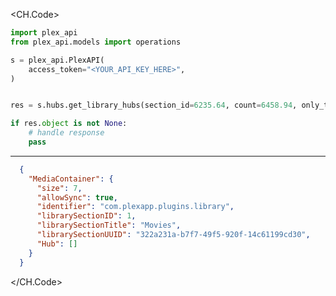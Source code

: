 
<CH.Code>
```python GetLibraryHubs.py
import plex_api
from plex_api.models import operations

s = plex_api.PlexAPI(
    access_token="<YOUR_API_KEY_HERE>",
)


res = s.hubs.get_library_hubs(section_id=6235.64, count=6458.94, only_transient=operations.QueryParamOnlyTransient.ZERO)

if res.object is not None:
    # handle response
    pass
```
---

```json Example Response
  {
    "MediaContainer": {
      "size": 7,
      "allowSync": true,
      "identifier": "com.plexapp.plugins.library",
      "librarySectionID": 1,
      "librarySectionTitle": "Movies",
      "librarySectionUUID": "322a231a-b7f7-49f5-920f-14c61199cd30",
      "Hub": []
    }
  }
```
</CH.Code>
